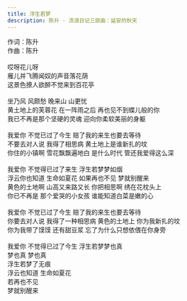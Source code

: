 ```yaml
---
title: 浮生若梦
description: 陈升 - 流浪日记三部曲：延安的秋天
---
```


作词：陈升<br />作曲：陈升<br /><br />哎呀花儿呀<br />雁儿并飞腾闻奴的声音落花荫<br />这景色撩人欲醉不觉来到百花亭<br /><br />坐乃风 风颇愁 晚来山 山更忧<br />黄土地上的芙蓉花 在一阵雨之后 再也见不到蝶儿般的你<br />我已不再是那个坚硬的灵魂 迎向你柔软美丽的身躯<br /><br />我爱你 不觉已过了今生 赔了我的来生也要去等待<br />不要去对人说 我得了相思病 黄土地上是谁新扎的坟<br />你住的小镇啊 雪花飘飘遍地白 是什么时代 管还我爱得这么深<br /><br />我爱你 不觉得已过了来生 浮生若梦梦如烟<br />浮云你也知道 生命如夏花 如果再也不见 梦就别醒来<br />黄色的土地啊 山高又来路又长 你把相思啊 绣在花枕头上<br />你已不再是 那个爱哭的小女孩 谁能知道白菜是嫩的心<br /><br />我爱你 不觉已过了今生 赔了我的来生也要去等待<br />你要去对人说 我得了一种相思病 黄色的土地上 你为我新扎的坟<br />你为我带了馍馍 还有甜豆浆 忘了为什么只想依偎在你身旁<br /><br />我爱你 不觉得已过了今生 浮生若梦梦也真<br />梦也真 梦也真<br />浮生若梦了无痕<br />浮云也知道 生命如夏花<br />若再也不见<br />梦就别醒来